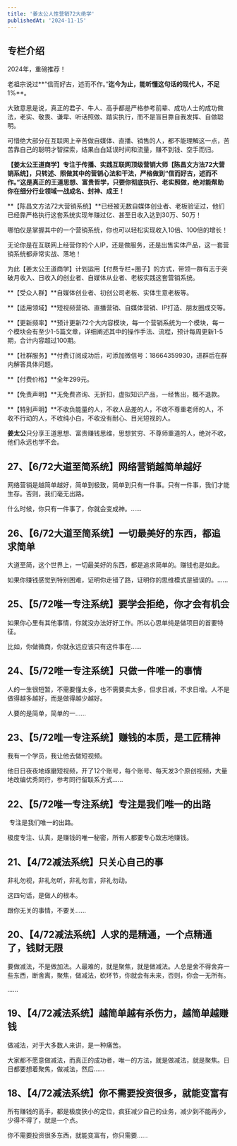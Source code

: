 ```yaml
---
title: '姜太公人性营销72大绝学'
publishedAt: '2024-11-15'
---
```


## 专栏介绍

2024年，重磅推荐！

老祖宗说过**“信而好古，述而不作。”**迄今为止，能听懂这句话的现代人，不足**1%**。

大致意思是说，真正的君子、牛人、高手都是严格参考前辈、成功人士的成功做法，老实、敬畏、谦卑、听话照做、踏实执行，而不是盲目靠自我发挥、自做聪明。

可惜绝大部分在互联网上辛苦做自媒体、直播、销售的人，都不能理解这一点，苦苦靠自己的聪明才智探索，结果白白延误时间和流量，赚不到钱、空手而归。

**【姜太公王道商学】**专注于传播、实践互联网顶级营销大师**【陈昌文方法72大营销系统】，只转述、照做其中的营销心法和干法，严格做到“信而好古，述而不作。”这是真正的王道思想、富贵哲学，只要你彻底执行、老实照做，绝对能帮助你在细分行业领域一战成名、封神、成王！**

**【陈昌文方法72大营销系统】**已经被无数自媒体创业者、老板验证过，他们已经靠严格执行这套系统实现年赚过亿、甚至日收入达到30万、50万！

哪怕仅是掌握其中的一个营销系统，你也可以轻松实现收入10倍、100倍的增长！

无论你是在互联网上经营你的个人IP，还是做服务，还是出售实体产品，这一套营销系统都非常实战、落地！

为此【姜太公王道商学】计划运用【付费专栏+圈子】的方式，带领一群有志于突破月收入、日收入的创业者、自媒体从业者、老板实践这套营销系统。

**【受众人群】**自媒体创业者、初创公司老板、实体生意老板等。

**【适用领域】**短视频营销、直播营销、自媒体营销、IP打造、朋友圈成交等。

**【更新频率】**预计更新72个大内容模块，每一个营销系统为一个模块，每一个模块会有至少1-5篇文章，详细阐述其中的操作手法、流程，预计每周更新1-5期，合计内容超过100期。

**【社群服务】**付费订阅成功后，可添加微信号：18664359930，进群后在群内解答具体问题。

**【付费价格】**全年299元。

**【免责声明】**无免费咨询、无折扣，虚拟知识产品，一经售出，概不退款。

**【特别声明】**不收负能量的人，不收人品差的人，不收不尊重老师的人，不收不行动的人，不收纯小白，不收没有耐心、目光短视的人。

**姜太公**只分享王道思想、富贵赚钱思维，思想贫穷、不尊师重道的人，绝对不收，他们永远也学不会。

## 27、【6/72大道至简系统】网络营销越简单越好
网络营销是越简单越好，简单到极致，简单到只有一件事。只有一件事，我们才能生存。否则，我们毫无出路。

什么时候，你只有一件事了，你就会变成神。......

## 26、【6/72大道至简系统】一切最美好的东西，都追求简单
大道至简，这个世界上，一切最美好的东西，都是追求简单的。赚钱也是如此。

如果你赚钱感觉到特别困难，证明你走错了路，证明你的思维模式是错误的。......

## 25、【5/72唯一专注系统】要学会拒绝，你才会有机会
如果你心里有其他事情，你就没办法好好工作。所以心思单纯是做项目的首要特征。

比如，你做微商，你就永远应该只有这件事在......

## 24、【5/72唯一专注系统】只做一件唯一的事情
人的一生很短暂，不需要懂太多，也不需要卖太多，但求日减，不求日增。人不是做得越多越好，而是做得越少越好。

人要的是简单，简单的一......

## 23、【5/72唯一专注系统】赚钱的本质，是工匠精神
我有一个学员，我让他去做短视频。

他日日夜夜地琢磨短视频，开了12个账号，每个账号、每天发3个原创视频，大量地改编优秀同行，参考同行留联系方式......

## 22、【5/72唯一专注系统】专注是我们唯一的出路
 专注是我们唯一的出路。

极度专注、认真，是赚钱的唯一秘密，所有人都要专心致志地赚钱。

## 21、【4/72减法系统】只关心自己的事
非礼勿视，非礼勿听，非礼勿言，非礼勿动。

这四句话，是做人的根本。

跟你无关的事情，不要关......

## 20、【4/72减法系统】人求的是精通，一个点精通了，钱财无限
要做减法，不是做加法。人最难的，就是聚焦，就是做减法。人总是舍不得舍弃一些东西，断舍离，聚焦，做减法，砍环节，你就会有未来，否则，你会一无所有。

......

## 19、【4/72减法系统】越简单越有杀伤力，越简单越赚钱
做减法，对于大多数人来讲，是一种痛苦。

大家都不愿意做减法，而真正的成功者，唯一的方法，就是做减法，就是聚焦。日日都要想着聚焦，做减法，然后......

## 18、【4/72减法系统】你不需要投资很多，就能变富有
所有赚钱的高手，都是极度狭小的定位，疯狂减少自己的业务，减少到不能再少，少得不得了，就是一个点。

你不需要投资很多东西，就能变富有，你只需要......

